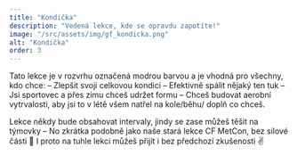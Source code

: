 ```yaml
---
title: "Kondička"
description: "Vedená lekce, kde se opravdu zapotíte!"
image: "/src/assets/img/gf_kondicka.png"
alt: "Kondička"
order: 3
---
```


Tato lekce je v rozvrhu označená modrou barvou a je vhodná pro všechny, kdo chce:
– Zlepšit svoji celkovou kondici
– Efektivně spálit nějaký ten tuk
– Jsi sportovec a přes zimu chceš udržet formu
– Chceš budovat aerobní vytrvalosti, aby jsi to v létě všem natřel na kole/běhu/ doplň co chceš.

Lekce někdy bude obsahovat intervaly, jindy se zase můžeš těšit na týmovky – No zkrátka podobně jako naše stará lekce CF MetCon, bez silové části 🙌 I proto na tuhle lekci můžeš přijít i bez předchozí zkušenosti ✌️
